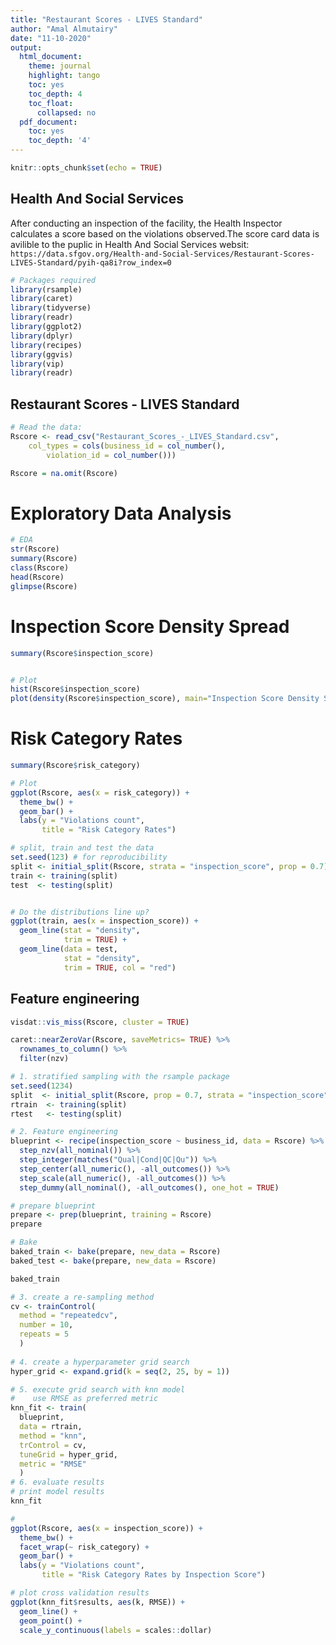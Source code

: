```yaml
---
title: "Restaurant Scores - LIVES Standard"
author: "Amal Almutairy"
date: "11-10-2020"
output:
  html_document:
    theme: journal
    highlight: tango
    toc: yes
    toc_depth: 4
    toc_float:
      collapsed: no
  pdf_document:
    toc: yes
    toc_depth: '4'
---
```


```r
knitr::opts_chunk$set(echo = TRUE) 
```

## Health And Social Services
After conducting an inspection of the facility, the Health Inspector calculates a score based on the violations observed.The score card data is avilible to the puplic in Health And Social Services websit: `https://data.sfgov.org/Health-and-Social-Services/Restaurant-Scores-LIVES-Standard/pyih-qa8i?row_index=0`



```r
# Packages required
library(rsample)
library(caret)
library(tidyverse)
library(readr)
library(ggplot2)
library(dplyr)
library(recipes)
library(ggvis)
library(vip) 
library(readr)
```

## Restaurant Scores - LIVES Standard

```r
# Read the data:
Rscore <- read_csv("Restaurant_Scores_-_LIVES_Standard.csv", 
    col_types = cols(business_id = col_number(), 
        violation_id = col_number()))

Rscore = na.omit(Rscore)
```

# Exploratory Data Analysis
```r
# EDA
str(Rscore)
summary(Rscore)
class(Rscore)
head(Rscore)
glimpse(Rscore)
```

# Inspection Score Density Spread
```r
summary(Rscore$inspection_score)


# Plot
hist(Rscore$inspection_score)
plot(density(Rscore$inspection_score), main="Inspection Score Density Spread")
```
# Risk Category Rates 
```r
summary(Rscore$risk_category)

# Plot
ggplot(Rscore, aes(x = risk_category)) +
  theme_bw() +
  geom_bar() +
  labs(y = "Violations count",
       title = "Risk Category Rates")

```

```r
# split, train and test the data 
set.seed(123) # for reproducibility
split <- initial_split(Rscore, strata = "inspection_score", prop = 0.7)
train <- training(split)
test  <- testing(split) 


# Do the distributions line up? 
ggplot(train, aes(x = inspection_score)) + 
  geom_line(stat = "density", 
            trim = TRUE) + 
  geom_line(data = test, 
            stat = "density", 
            trim = TRUE, col = "red")
```
## Feature engineering
```r
visdat::vis_miss(Rscore, cluster = TRUE)

caret::nearZeroVar(Rscore, saveMetrics= TRUE) %>% 
  rownames_to_column() %>% 
  filter(nzv)
```


```r

# 1. stratified sampling with the rsample package
set.seed(1234)
split  <- initial_split(Rscore, prop = 0.7, strata = "inspection_score")
rtrain  <- training(split)
rtest   <- testing(split)

# 2. Feature engineering
blueprint <- recipe(inspection_score ~ business_id, data = Rscore) %>%
  step_nzv(all_nominal()) %>%
  step_integer(matches("Qual|Cond|QC|Qu")) %>%
  step_center(all_numeric(), -all_outcomes()) %>%
  step_scale(all_numeric(), -all_outcomes()) %>%
  step_dummy(all_nominal(), -all_outcomes(), one_hot = TRUE)

# prepare blueprint
prepare <- prep(blueprint, training = Rscore)
prepare

# Bake
baked_train <- bake(prepare, new_data = Rscore)
baked_test <- bake(prepare, new_data = Rscore)

baked_train
```


```r

# 3. create a re-sampling method
cv <- trainControl(
  method = "repeatedcv", 
  number = 10, 
  repeats = 5
  )
 
# 4. create a hyperparameter grid search
hyper_grid <- expand.grid(k = seq(2, 25, by = 1))

# 5. execute grid search with knn model
#    use RMSE as preferred metric
knn_fit <- train(
  blueprint, 
  data = rtrain, 
  method = "knn", 
  trControl = cv, 
  tuneGrid = hyper_grid,
  metric = "RMSE"
  )
# 6. evaluate results
# print model results
knn_fit
```


```r
# 
ggplot(Rscore, aes(x = inspection_score)) +
  theme_bw() +  
  facet_wrap(~ risk_category) +
  geom_bar() +
  labs(y = "Violations count",
       title = "Risk Category Rates by Inspection Score")
```
```r
# plot cross validation results
ggplot(knn_fit$results, aes(k, RMSE)) + 
  geom_line() +
  geom_point() +
  scale_y_continuous(labels = scales::dollar)  
```